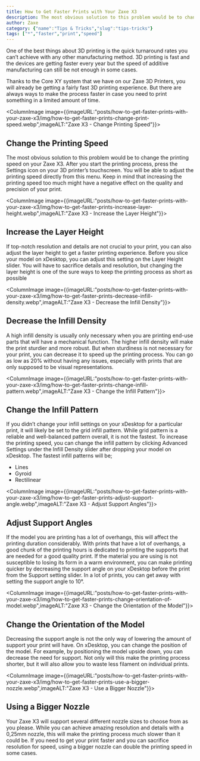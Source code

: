 ```yaml
---
title: How to Get Faster Prints with Your Zaxe X3
description: The most obvious solution to this problem would be to change the printing speed on your Zaxe X3. After you start the printing process, press the Settings icon on your 3D printer’s touchscreen.
author: Zaxe
category: {"name":"Tips & Tricks","slug":"tips-tricks"}
tags: ["*","faster","print","speed"]
---
```


One of the best things about 3D printing is the quick turnaround rates you can’t achieve with any other manufacturing method. 3D printing is fast and the devices are getting faster every year but the speed of additive manufacturing can still be not enough in some cases. 

Thanks to the Core XY system that we have on our Zaxe 3D Printers, you will already be getting a fairly fast 3D printing experience. But there are always ways to make the process faster in case you need to print something in a limited amount of time.

<ColumnImage image={{imageURL:"posts/how-to-get-faster-prints-with-your-zaxe-x3/img/how-to-get-faster-prints-change-print-speed.webp",imageALT:"Zaxe X3 - Change Printing Speed"}}>
## Change the Printing Speed 

The most obvious solution to this problem would be to change the printing speed on your Zaxe X3. After you start the printing process, press the Settings icon on your 3D printer’s touchscreen. You will be able to adjust the printing speed directly from this menu. Keep in mind that increasing the printing speed too much might have a negative effect on the quality and precision of your print.  
</ColumnImage>

<ColumnImage image={{imageURL:"posts/how-to-get-faster-prints-with-your-zaxe-x3/img/how-to-get-faster-prints-increase-layer-height.webp",imageALT:"Zaxe X3 - Increase the Layer Height"}}>
## Increase the Layer Height 

If top-notch resolution and details are not crucial to your print, you can also adjust the layer height to get a faster printing experience. Before you slice your model on xDesktop, you can adjust this setting on the Layer Height slider. You will have to sacrifice details and resolution, but changing the layer height is one of the sure ways to keep the printing process as short as possible
</ColumnImage>

<ColumnImage image={{imageURL:"posts/how-to-get-faster-prints-with-your-zaxe-x3/img/how-to-get-faster-prints-decrease-infill-density.webp",imageALT:"Zaxe X3 - Decrease the Infill Density"}}>
## Decrease the Infill Density 

A high infill density is usually only necessary when you are printing end-use parts that will have a mechanical function. The higher infill density will make the print sturdier and more robust. But when sturdiness is not necessary for your print, you can decrease it to speed up the printing process. You can go as low as 20% without having any issues, especially with prints that are only supposed to be visual representations. 
</ColumnImage>

<ColumnImage image={{imageURL:"posts/how-to-get-faster-prints-with-your-zaxe-x3/img/how-to-get-faster-prints-change-infill-pattern.webp",imageALT:"Zaxe X3 - Change the Infill Pattern"}}>
## Change the Infill Pattern

If you didn’t change your infill settings on your xDesktop for a particular print, it will likely be set to the grid infill pattern. While grid pattern is a reliable and well-balanced pattern overall, it is not the fastest. To increase the printing speed, you can change the infill pattern by clicking Advanced Settings under the Infill Density slider after dropping your model on xDesktop. The fastest infill patterns will be; 

- Lines 
- Gyroid 
- Rectilinear
</ColumnImage>

<ColumnImage image={{imageURL:"posts/how-to-get-faster-prints-with-your-zaxe-x3/img/how-to-get-faster-prints-adjust-support-angle.webp",imageALT:"Zaxe X3 - Adjust Support Angles"}}>
## Adjust Support Angles 

If the model you are printing has a lot of overhangs, this will affect the printing duration considerably. With prints that have a lot of overhangs, a good chunk of the printing hours is dedicated to printing the supports that are needed for a good quality print. If the material you are using is not susceptible to losing its form in a warm environment, you can make printing quicker by decreasing the support angle on your xDesktop before the print from the Support setting slider. In a lot of prints, you can get away with setting the support angle to 10°.
</ColumnImage>

<ColumnImage image={{imageURL:"posts/how-to-get-faster-prints-with-your-zaxe-x3/img/how-to-get-faster-prints-change-orientation-of-model.webp",imageALT:"Zaxe X3 - Change the Orientation of the Model"}}>
## Change the Orientation of the Model 

Decreasing the support angle is not the only way of lowering the amount of support your print will have. On xDesktop, you can change the position of the model. For example, by positioning the model upside down, you can decrease the need for support. Not only will this make the printing process shorter, but it will also allow you to waste less filament on individual prints.
</ColumnImage>

<ColumnImage image={{imageURL:"posts/how-to-get-faster-prints-with-your-zaxe-x3/img/how-to-get-faster-prints-use-a-bigger-nozzle.webp",imageALT:"Zaxe X3 - Use a Bigger Nozzle"}}>
## Using a Bigger Nozzle

Your Zaxe X3 will support several different nozzle sizes to choose from as you please. While you can achieve amazing resolution and details with a 0,25mm nozzle, this will make the printing process much slower than it could be. If you need to get your print faster and you can sacrifice resolution for speed, using a bigger nozzle can double the printing speed in some cases. 
</ColumnImage>